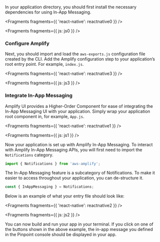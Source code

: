 In your application directory, you should first install the necessary dependencies for using In-App Messaging.


<Fragments fragments={{ 'react-native': reactnative0 }} />


<Fragments fragments={{ js: js0 }} />

### Configure Amplify

Next, you should import and load the `aws-exports.js` configuration file created by the CLI. Add the Amplify configuration step to your application’s root entry point. For example, `index.js`.


<Fragments fragments={{ 'react-native': reactnative3 }} />


<Fragments fragments={{ js: js3 }} />

### Integrate In-App Messaging

Amplify UI provides a Higher-Order Component for ease of integrating the In-App Messaging UI with your application. Simply wrap your application root component in, for example, `App.js`.


<Fragments fragments={{ 'react-native': reactnative1 }} />


<Fragments fragments={{ js: js1 }} />

Now your application is set up with Amplify In-App Messaging. To interact with Amplify In-App Messaging APIs, you will first need to import the `Notifications` category.

```js
import { Notifications } from 'aws-amplify';
```

The In-App Messaging feature is a subcategory of Notifications. To make it easier to access throughout your application, you can de-structure it.

```js
const { InAppMessaging } = Notifications;
```

Below is an example of what your entry file should look like:


<Fragments fragments={{ 'react-native': reactnative2 }} />


<Fragments fragments={{ js: js2 }} />

<!-- TODO What would happen for frameworks other than React? Would they NOT see this popup? what should we do for them? -->

You can now build and run your app in your terminal. If you click on one of the buttons shown in the above example, the in-app message you defined in the Pinpoint console should be displayed in your app.
